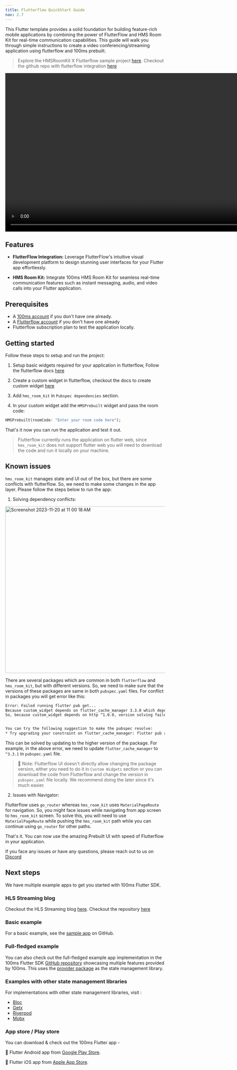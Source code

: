 ```yaml
---
title: Flutterflow QuickStart Guide
nav: 2.7
---
```


This Flutter template provides a solid foundation for building feature-rich mobile applications by combining the power of FlutterFlow and HMS Room Kit for real-time communication capabilities.
This guide will walk you through simple instructions to create a video conferencing/streaming application using flutterflow and 100ms prebuilt.

> Explore the HMSRoomKit X Flutterflow sample project [here](https://app.flutterflow.io/project/hms-room-kit-sample-lvsfde?tab=customCode&customCodeTab=widgets).
> Checkout the github repo with flutterflow integration [here](https://github.com/100mslive/100ms-flutter/tree/FLUT-204/sample%20apps/flutterflow-prebuilt-quickstart)

<video controls height="500">
    <source
        src="https://github.com/100mslive/100ms-flutter/assets/93931528/63a04b40-cdab-4712-9eb3-9e92b23c2f09"
        type="video/mp4"
    />
    Your browser does not support the video tag.
</video>

## Features

- **FlutterFlow Integration:** Leverage FlutterFlow's intuitive visual development platform to design stunning user interfaces for your Flutter app effortlessly.

- **HMS Room Kit:** Integrate 100ms HMS Room Kit for seamless real-time communication features such as instant messaging, audio, and video calls into your Flutter application.

## Prerequisites

- A [100ms account](https://dashboard.100ms.live/register) if you don't have one already.
- A [Flutterflow account](https://app.flutterflow.io/create-account) if you don't have one already
- Flutterflow subscription plan to test the application locally.


## Getting started

Follow these steps to setup and run the project:

1. Setup basic widgets required for your application in flutterflow, Follow the flutterflow docs [here](https://docs.flutterflow.io/getting-started/resources)

2. Create a custom widget in flutterflow, checkout the docs to create custom widget [here](https://docs.flutterflow.io/customizing-your-app/custom-functions/custom-widgets)

3. Add `hms_room_kit` in `Pubspec dependencies` section.

4. In your custom widget add the `HMSPrebuilt` widget and pass the room code:

```dart
HMSPrebuilt(roomCode: "Enter your room code here");
```

That's it now you can run the  application and test it out.

> Flutterflow currently runs the application on flutter web, since `hms_room_kit` does not support flutter web you will need to 
> download the code and run it locally on your machine.

## Known issues

`hms_room_kit` manages state and UI out of the box, but there are some conflicts with flutterflow. So, we need to make some changes in the app layer. Please follow the steps below to run the app:

1. Solving dependency conflicts:

<img width="526" alt="Screenshot 2023-11-20 at 11 00 18 AM" src="https://github.com/100mslive/100ms-flutter/assets/93931528/810b96ca-d268-4681-b073-56b4df35de51"/>

There are several packages which are common in both `flutterflow` and `hms_room_kit`, but with different versions. So, we need to make sure that the versions of these packages are same in both `pubspec.yaml` files. For conflict in packages you will get error like this:

```bash
Error: Failed running flutter pub get...
Because custom_widget depends on flutter_cache_manager 3.3.0 which depends on http ^0.13.0, http ^0.13.0 is required.
So, because custom_widget depends on http ^1.0.0, version solving failed.


You can try the following suggestion to make the pubspec resolve:
* Try upgrading your constraint on flutter_cache_manager: flutter pub add flutter_cache_manager:^3.3.1
```

This can be solved by updating to the higher version of the package. For example, in the above error, we need to update `flutter_cache_manager` to `^3.3.1` in `pubspec.yaml` file.

> 🔑 Note: Flutterflow UI doesn't directly allow changing the package version, either you need to do it in `Custom Widgets` section or you can download the code from Flutterflow and change the version in `pubspec.yaml` file locally. We recommend doing the later since it's much easier.

2. Issues with Navigator:

Flutterflow uses `go_router` whereas `hms_room_kit` uses `MaterialPageRoute` for navigation. So, you might face issues while navigating from app screen to `hms_room_kit` screen. To solve this, you will need to use `MaterialPageRoute` while pushing the `hms_room_kit` path while you can continue using `go_router` for other paths.

That's it. You can now use the amazing Prebuilt UI with speed of Flutterflow in your application.

If you face any issues or have any questions, please reach out to us on [Discord](https://discord.gg/jD94Fp74Ea)

## Next steps

We have multiple example apps to get you started with 100ms Flutter SDK.

### HLS Streaming blog

Checkout the HLS Streaming blog [here](https://www.100ms.live/blog/flutter-streaming).
Checkout the repository [here](https://github.com/adityathakurxd/flutter-live)

### Basic example

For a basic example, see the [sample app](https://github.com/100mslive/100ms-flutter/tree/main/sample%20apps/flutter-quickstart-app) on GitHub.

### Full-fledged example

You can also check out the full-fledged example app implementation in the 100ms Flutter SDK [GitHub repository](https://github.com/100mslive/100ms-flutter/tree/main/example) showcasing multiple features provided by 100ms. This uses the [provider package](https://pub.dev/packages/provider) as the state management library.

### Examples with other state management libraries

For implementations with other state management libraries, visit :

-   [Bloc](https://github.com/100mslive/100ms-flutter/tree/main/sample%20apps/bloc)
-   [Getx](https://github.com/100mslive/100ms-flutter/tree/main/sample%20apps/getx)
-   [Riverpod](https://github.com/100mslive/100ms-flutter/tree/main/sample%20apps/riverpod)
-   [Mobx](https://github.com/100mslive/100ms-flutter/tree/main/sample%20apps/mobx)

### App store / Play store

You can download & check out the 100ms Flutter app -

🤖 Flutter Android app from [Google Play Store](https://play.google.com/store/apps/details?id=live.hms.flutter).

📱 Flutter iOS app from [Apple App Store](https://apps.apple.com/app/100ms-live/id1576541989).
